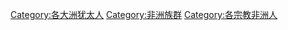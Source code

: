 [[Category:各大洲犹太人|Category:各大洲犹太人]]
[[Category:非洲族群|Category:非洲族群]]
[[Category:各宗教非洲人|Category:各宗教非洲人]]
